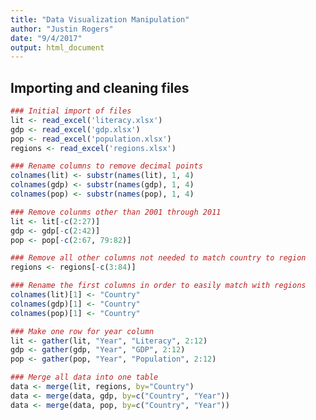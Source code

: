 ```yaml
---
title: "Data Visualization Manipulation"
author: "Justin Rogers"
date: "9/4/2017"
output: html_document
---
```


## Importing and cleaning files

```r
### Initial import of files
lit <- read_excel('literacy.xlsx')
gdp <- read_excel('gdp.xlsx')
pop <- read_excel('population.xlsx')
regions <- read_excel('regions.xlsx')

### Rename columns to remove decimal points
colnames(lit) <- substr(names(lit), 1, 4)
colnames(gdp) <- substr(names(gdp), 1, 4)
colnames(pop) <- substr(names(pop), 1, 4)

### Remove colunms other than 2001 through 2011
lit <- lit[-c(2:27)]
gdp <- gdp[-c(2:42)]
pop <- pop[-c(2:67, 79:82)]

### Remove all other columns not needed to match country to region
regions <- regions[-c(3:84)]

### Rename the first columns in order to easily match with regions
colnames(lit)[1] <- "Country"
colnames(gdp)[1] <- "Country"
colnames(pop)[1] <- "Country"

### Make one row for year column
lit <- gather(lit, "Year", "Literacy", 2:12)
gdp <- gather(gdp, "Year", "GDP", 2:12)
pop <- gather(pop, "Year", "Population", 2:12)

### Merge all data into one table
data <- merge(lit, regions, by="Country")
data <- merge(data, gdp, by=c("Country", "Year"))
data <- merge(data, pop, by=c("Country", "Year"))
```